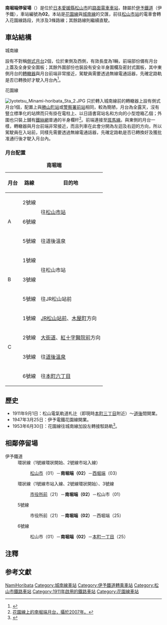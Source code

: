 {{日本車站資訊
|公司色     = orange
|文字色     =
|站名       = 南堀端停留場
|圖片       = Iyotetsu Minami-horibata Sta.JPG
|pxl        = 
|車站編號   = '''02'''
|圖片說明   = 位於西側的南堀端站月台，供2、5、6號系統電車使用。（2008年）
|日文原名   = 南堀端
|平假名     = みなみほりばた 
|羅馬拼音   = Minami Horibata
|副站名     = 愛媛縣美術館前
|所屬公司   = [[伊予鐵道|伊予鐵道]]（伊予鐵）
|所在地     = [[愛媛縣|愛媛縣]][[松山市|松山市]]南堀端町6丁目
|車站構造   = [[地面車站|地面車站]]
|月台配置   = 2面2線（城南線）<br>1面2線（花園線）
|啟用年月日 = 1911年9月1日
|廢止年月日 =
|停站路線數 = 2
|所屬路線1  = [[城南線|城南線]]
|前一站1    = 21 [[市役所前停留場_(愛媛縣)|市役所前]]
|前一站距離1 = 0.3
|後一站距離1 = 0.4
|後一站1    = [[西堀端停留場|西堀端]] 03
|所屬路線2  = [[花園線|花園線]]
|後一站距離2 = 0.4
|後一站2    = 01 [[松山市站|松山市]]
|起站2      = 
|上下車人次 = 
|統計年度   = 
|備註       = 
}}

'''南堀端停留場'''（{{jpn|j=南堀端停留場|hg=みなみほりばたていりゅうじょう|rm=Minami-Horibata teiryūjō|f=y}}）是位於[[日本|日本]][[愛媛縣|愛媛縣]][[松山市|松山市]]的[[路面電車|路面電車]][[車站|車站]]，隸屬於[[伊予鐵道|伊予鐵道]]（伊予鐵），車站編號為'''02'''。本站是[[花園線|花園線]]與[[城南線|城南線]]的交匯，前往[[松山市站|松山市站]]的電車會轉入花園線路段，共涉及3條路線；其餘路線則繼續直駛。

==車站結構==
;城南線
設有不對稱[[側式月台|側式月台]]2個，位於東側及西側，有效長度為1輛，前端部份備有月台上蓋及全身安全圍板；其餘外圍部份也裝設有安全半身圍欄及密封式圍板，其中東側月台的[[轉轍器|轉轍器]]與月台前端非常接近，駕駛員需要透過無線電通話器，先確定路軌是否已轉換好才駛入月台內<ref>{{Cite web |url=http://www.kukanzeneki.net/all/matuyama/4.html |title=非官方車站介紹。 |access-date=2015-03-03 |archive-date=2018-10-05 |archive-url=https://web.archive.org/web/20181005184420/http://www.kukanzeneki.net/all/matuyama/4.html |dead-url=no }}</ref>。

;花園線
[[File:Iyotetsu_Minami-horibata_Sta_2.JPG|thumb]]
只於轉入城南線前的轉轍器上設有側式月台1個，配置上與[[勝山町站|勝山町站]]或[[警察署前站|警察署前站]]相同，較為簡陋，月台為全露天，沒有豎立標準化的站牌而只有掛在電柱上、以日語書寫站名和方向的小型燈箱乙個；外圍也只裝上舖有[[鐵絲網|鐵絲網]]普通的半身欄杆<ref>[http://travelstation.tk/station/shikoku/iyotetsu/jonan/pict/minamihoribata20070707.jpg 花園線上的南堀端月台，攝於2007年。]{{dead link|date=2017年11月 |bot=InternetArchiveBot |fix-attempted=yes }}</ref>。前端連接至[[斑馬線|斑馬線]]。與東側的月台一樣，轉轍器與月台前端非常接近，而且列車在此會分開為左迴及右迴的方向，所以駕駛員在入站前，同樣先需要透過無線電通話器，先確定路軌是否已轉換好及獲批准通行後才駛入月台內。
===月台配置===
{| class="wikitable" rules="rows"
|-
|+ '''南堀端'''
|-
!月台!!路線!!目的地
|-
!rowspan=3|A
|{{Color|orange|■}}2號線 {{Colors|#000|orange|環狀}}
|rowspan="2"|往[[松山市站|松山市站]]
|-
|{{Color|black|■}}6號線
|-
|{{Color|blue|■}}5號線
|往道後溫泉
|-
!rowspan=3|B
|{{Color|green|■}}1號線 {{Colors|#fff|green|環狀}}
|rowspan="2"|往松山市站
|-
|{{Color|red|■}}3號線
|-
|{{Color|blue|■}}5號線
|往JR松山站前

|-
!rowspan=4|C
|{{Color|green|■}}1號線 {{Colors|#fff|green|環狀}}
|[[松山站_(愛媛縣)|JR松山站前]]、[[木屋町停留場|木屋町]]方向
|-
|{{Color|orange|■}}2號線 {{Colors|#000|orange|環狀}}
|[[大街道停留場|大街道]]、[[紅十字醫院前停留場|紅十字醫院前]]方向
|-
|{{Color|red|■}}3號線
|往[[道後溫泉站|道後溫泉]]
|-
|{{Color|black|■}}6號線
|往[[本町六丁目停留場|本町六丁目]]
|}

==歷史==
*1911年9月1日：松山電氣軌道札辻（即現時[[本町三丁目站|本町三丁目]]附近）～[[道後溫泉站|道後]]間開業。
*1947年3月25日：伊予電鐵花園線開業。
*1953年6月30日：花園線往城南線加設左轉接駁路軌<ref>{{Cite web |url=http://cvnweb.bai.ne.jp/~tetsu/R-Iyotetsu09.htm |title=1960年代的松山市內線（城南線　南堀端） |access-date=2015-03-03 |archive-date=2016-09-18 |archive-url=https://web.archive.org/web/20160918222647/http://cvnweb.bai.ne.jp/~tetsu/R-Iyotetsu09.htm |dead-url=no }}</ref>。

==相鄰停留場==
;伊予鐵道
: 環狀線（{{Color|green|■}}1號線環狀開始、{{Color|orange|■}}2號線市站入線）
:: [[松山市站|松山市]]（01）－'''南堀端（02）'''－[[西堀端停留場|西堀端]]（03）
: 環狀線（{{Color|green|■}}1號線市站入線、{{Color|orange|■}}2號線環狀開始）、{{Color|red|■}}3號線
:: [[市役所前停留場_(愛媛縣)|市役所前]]（21）－'''南堀端（02）'''－松山市（01）
: {{Color|blue|■}}5號線
:: 市役所前（21）－'''南堀端（02）'''－西堀端（25）
: {{Color|black|■}}6號線
:: 松山市（01）－'''南堀端（02）'''－[[本町一丁目停留場|本町一丁目]]（25）

==注釋==
{{reflist}}

== 参考文獻 ==
{{Cite book|
|author=大野鐵、速水純
|year=2006
|title=《伊予鉄が走る街 今昔》
|publisher=JTBパブリッシング
|isbn=4-533-06410-8
}}

{{松山市內線}}

{{Commons|Category:Minami-Horibata Station}}
{{DEFAULTSORT:Minami-Horibata}}
[[Category:日本鐵路車站_Mi|NamiHoribata]]
[[Category:城南線車站|Category:城南線車站]]
[[Category:伊予鐵道轉乘車站|Category:伊予鐵道轉乘車站]]
[[Category:松山市鐵路車站|Category:松山市鐵路車站]]
[[Category:1911年啟用的鐵路車站|Category:1911年啟用的鐵路車站]]
[[Category:花園線車站|Category:花園線車站]]